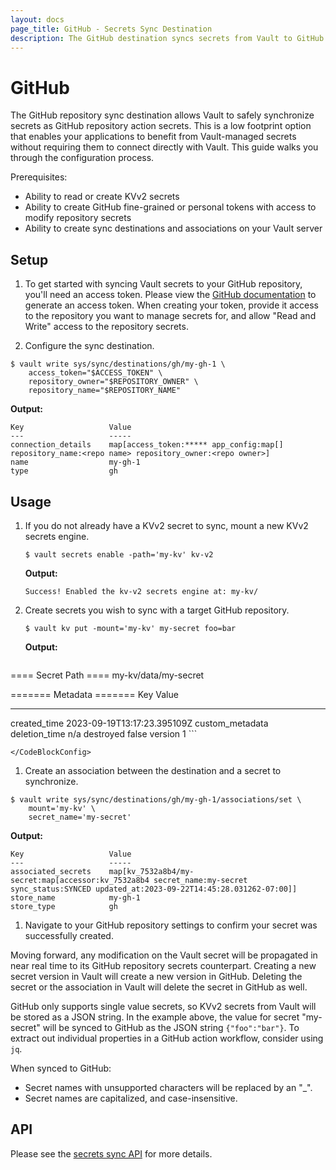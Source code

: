 ```yaml
---
layout: docs
page_title: GitHub - Secrets Sync Destination
description: The GitHub destination syncs secrets from Vault to GitHub.
---
```


# GitHub

The GitHub repository sync destination allows Vault to safely synchronize secrets as GitHub repository action secrets.
This is a low footprint option that enables your applications to benefit from Vault-managed secrets without requiring them
to connect directly with Vault. This guide walks you through the configuration process.

Prerequisites:

* Ability to read or create KVv2 secrets
* Ability to create GitHub fine-grained or personal tokens with access to modify repository secrets
* Ability to create sync destinations and associations on your Vault server

## Setup

1. To get started with syncing Vault secrets to your GitHub repository, you'll need an access token.
  Please view the [GitHub documentation](https://docs.github.com/en/authentication/keeping-your-account-and-data-secure/managing-your-personal-access-tokens)
  to generate an access token. When creating your token, provide it access to the repository you want to manage secrets for,
  and allow "Read and Write" access to the repository secrets.

1. Configure the sync destination.

  ```shell-session
  $ vault write sys/sync/destinations/gh/my-gh-1 \
      access_token="$ACCESS_TOKEN" \
      repository_owner="$REPOSITORY_OWNER" \
      repository_name="$REPOSITORY_NAME"
  ```

  **Output:**

  <CodeBlockConfig hideClipboard>
  
  ```text
  Key                   Value
  ---                   -----
  connection_details    map[access_token:***** app_config:map[] repository_name:<repo name> repository_owner:<repo owner>]
  name                  my-gh-1
  type                  gh
  ```

  </CodeBlockConfig>

## Usage

1. If you do not already have a KVv2 secret to sync, mount a new KVv2 secrets engine.

	```shell-session
	$ vault secrets enable -path='my-kv' kv-v2
	```

	**Output:**

	<CodeBlockConfig hideClipboard>

	```text
	Success! Enabled the kv-v2 secrets engine at: my-kv/
	```
	
	</CodeBlockConfig>

1. Create secrets you wish to sync with a target GitHub repository.

	```shell-session
	$ vault kv put -mount='my-kv' my-secret foo=bar
	```

	**Output:**

	<CodeBlockConfig hideClipboard>

	```text
  ==== Secret Path ====
  my-kv/data/my-secret
  
  ======= Metadata =======
  Key                Value
  ---                -----
  created_time       2023-09-19T13:17:23.395109Z
  custom_metadata    <nil>
  deletion_time      n/a
  destroyed          false
  version            1
	```
	
	</CodeBlockConfig>

1. Create an association between the destination and a secret to synchronize.

  ```shell-session
  $ vault write sys/sync/destinations/gh/my-gh-1/associations/set \
      mount='my-kv' \
      secret_name='my-secret'
  ```

  **Output:**

  <CodeBlockConfig hideClipboard>
  
  ```text
  Key                   Value
  ---                   -----
  associated_secrets    map[kv_7532a8b4/my-secret:map[accessor:kv_7532a8b4 secret_name:my-secret sync_status:SYNCED updated_at:2023-09-22T14:45:28.031262-07:00]]
  store_name            my-gh-1
  store_type            gh
  ```

  </CodeBlockConfig>

1. Navigate to your GitHub repository settings to confirm your secret was successfully created.

Moving forward, any modification on the Vault secret will be propagated in near real time to its GitHub repository secrets
counterpart. Creating a new secret version in Vault will create a new version in GitHub. Deleting the secret
or the association in Vault will delete the secret in GitHub as well.

<Note>

GitHub only supports single value secrets, so KVv2 secrets from Vault will be stored as a JSON string.
In the example above, the value for secret "my-secret" will be synced to GitHub as the JSON string `{"foo":"bar"}`.
To extract out individual properties in a GitHub action workflow, consider using `jq`.

When synced to GitHub:
* Secret names with unsupported characters will be replaced by an "_".
* Secret names are capitalized, and case-insensitive.

</Note>

## API

Please see the [secrets sync API](/vault/api-docs/system/secrets-sync) for more details.

